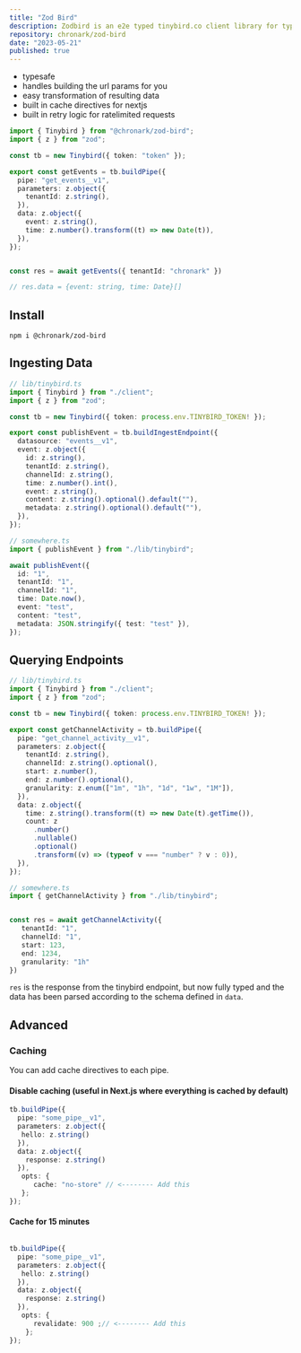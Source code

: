 ```yaml
---
title: "Zod Bird"
description: Zodbird is an e2e typed tinybird.co client library for typescript, leveraging zod for type safety and transformations
repository: chronark/zod-bird
date: "2023-05-21"
published: true
---
```


- typesafe
- handles building the url params for you
- easy transformation of resulting data
- built in cache directives for nextjs
- built in retry logic for ratelimited requests


```ts
import { Tinybird } from "@chronark/zod-bird";
import { z } from "zod";

const tb = new Tinybird({ token: "token" });

export const getEvents = tb.buildPipe({
  pipe: "get_events__v1",
  parameters: z.object({
    tenantId: z.string(),
  }),
  data: z.object({
    event: z.string(),
    time: z.number().transform((t) => new Date(t)),
  }),
});


const res = await getEvents({ tenantId: "chronark" })

// res.data = {event: string, time: Date}[]
```

## Install

```
npm i @chronark/zod-bird
```


## Ingesting Data

```ts
// lib/tinybird.ts
import { Tinybird } from "./client";
import { z } from "zod";

const tb = new Tinybird({ token: process.env.TINYBIRD_TOKEN! });

export const publishEvent = tb.buildIngestEndpoint({
  datasource: "events__v1",
  event: z.object({
    id: z.string(),
    tenantId: z.string(),
    channelId: z.string(),
    time: z.number().int(),
    event: z.string(),
    content: z.string().optional().default(""),
    metadata: z.string().optional().default(""),
  }),
});
```

```ts
// somewhere.ts
import { publishEvent } from "./lib/tinybird";

await publishEvent({
  id: "1",
  tenantId: "1",
  channelId: "1",
  time: Date.now(),
  event: "test",
  content: "test",
  metadata: JSON.stringify({ test: "test" }),
});
```



## Querying Endpoints

```ts
// lib/tinybird.ts
import { Tinybird } from "./client";
import { z } from "zod";

const tb = new Tinybird({ token: process.env.TINYBIRD_TOKEN! });

export const getChannelActivity = tb.buildPipe({
  pipe: "get_channel_activity__v1",
  parameters: z.object({
    tenantId: z.string(),
    channelId: z.string().optional(),
    start: z.number(),
    end: z.number().optional(),
    granularity: z.enum(["1m", "1h", "1d", "1w", "1M"]),
  }),
  data: z.object({
    time: z.string().transform((t) => new Date(t).getTime()),
    count: z
      .number()
      .nullable()
      .optional()
      .transform((v) => (typeof v === "number" ? v : 0)),
  }),
});
```

```ts
// somewhere.ts
import { getChannelActivity } from "./lib/tinybird";


const res = await getChannelActivity({
   tenantId: "1",
   channelId: "1",
   start: 123,
   end: 1234,
   granularity: "1h"
})

```
`res` is the response from the tinybird endpoint, but now fully typed and the data has been parsed according to the schema defined in `data`.

## Advanced

### Caching

You can add cache directives to each pipe.


#### Disable caching (useful in Next.js where everything is cached by default)

```ts
tb.buildPipe({
  pipe: "some_pipe__v1",
  parameters: z.object({
   hello: z.string()
  }),
  data: z.object({
    response: z.string()
  }),
   opts: {
      cache: "no-store" // <-------- Add this
   };
});

```

#### Cache for 15 minutes

```ts

tb.buildPipe({
  pipe: "some_pipe__v1",
  parameters: z.object({
   hello: z.string()
  }),
  data: z.object({
    response: z.string()
  }),
   opts: {
      revalidate: 900 ;// <-------- Add this
    };
});
